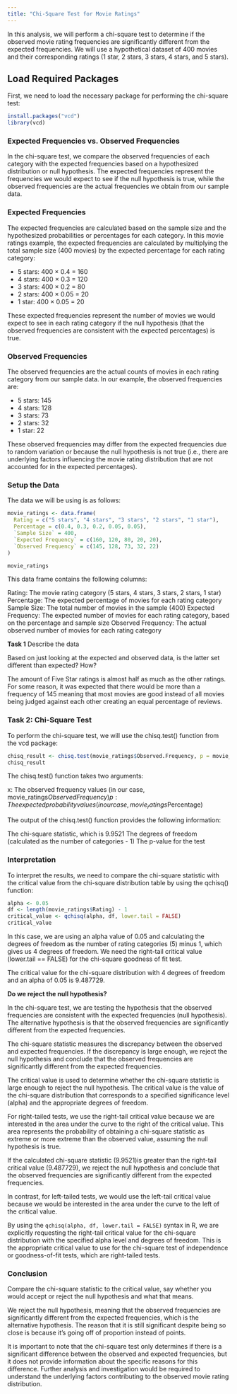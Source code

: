 ```yaml
---
title: "Chi-Square Test for Movie Ratings"
---
```


In this analysis, we will perform a chi-square test to determine if the observed movie rating frequencies are significantly different from the expected frequencies. We will use a hypothetical dataset of 400 movies and their corresponding ratings (1 star, 2 stars, 3 stars, 4 stars, and 5 stars).

## Load Required Packages

First, we need to load the necessary package for performing the chi-square test:

```r
install.packages("vcd")
library(vcd)
```

### Expected Frequencies vs. Observed Frequencies

In the chi-square test, we compare the observed frequencies of each category with the expected frequencies based on a hypothesized distribution or null hypothesis. The expected frequencies represent the frequencies we would expect to see if the null hypothesis is true, while the observed frequencies are the actual frequencies we obtain from our sample data.

### Expected Frequencies

The expected frequencies are calculated based on the sample size and the hypothesized probabilities or percentages for each category. In this movie ratings example, the expected frequencies are calculated by multiplying the total sample size (400 movies) by the expected percentage for each rating category:

- 5 stars: 400 × 0.4 = 160
- 4 stars: 400 × 0.3 = 120
- 3 stars: 400 × 0.2 = 80
- 2 stars: 400 × 0.05 = 20
- 1 star: 400 × 0.05 = 20

These expected frequencies represent the number of movies we would expect to see in each rating category if the null hypothesis (that the observed frequencies are consistent with the expected percentages) is true.

### Observed Frequencies

The observed frequencies are the actual counts of movies in each rating category from our sample data. In our example, the observed frequencies are:

- 5 stars: 145
- 4 stars: 128
- 3 stars: 73
- 2 stars: 32
- 1 star: 22

These observed frequencies may differ from the expected frequencies due to random variation or because the null hypothesis is not true (i.e., there are underlying factors influencing the movie rating distribution that are not accounted for in the expected percentages).

### Setup the Data

The data we will be using is as follows:

```r
movie_ratings <- data.frame(
  Rating = c("5 stars", "4 stars", "3 stars", "2 stars", "1 star"),
  Percentage = c(0.4, 0.3, 0.2, 0.05, 0.05),
  `Sample Size` = 400,
  `Expected Frequency` = c(160, 120, 80, 20, 20),
  `Observed Frequency` = c(145, 128, 73, 32, 22)
)

movie_ratings
```

This data frame contains the following columns:

Rating: The movie rating category (5 stars, 4 stars, 3 stars, 2 stars, 1 star)
Percentage: The expected percentage of movies for each rating category
Sample Size: The total number of movies in the sample (400)
Expected Frequency: The expected number of movies for each rating category, based on the percentage and sample size
Observed Frequency: The actual observed number of movies for each rating category

**Task 1** Describe the data

Based on just looking at the expected and observed data, is the latter set different than expected? How?

The amount of Five Star ratings is almost half as much as the other ratings. For some reason, it was expected that there would be more than a frequency of 145 meaning that most movies are good instead of all movies being judged against each other creating an equal percentage of reviews. 


### Task 2: Chi-Square Test
To perform the chi-square test, we will use the chisq.test() function from the vcd package:

```r
chisq_result <- chisq.test(movie_ratings$Observed.Frequency, p = movie_ratings$Percentage)
chisq_result
```

The chisq.test() function takes two arguments:

x: The observed frequency values (in our case, movie_ratings$Observed Frequency)
p: The expected probability values (in our case, movie_ratings$Percentage)

The output of the chisq.test() function provides the following information:

The chi-square statistic, which is 9.9521
The degrees of freedom (calculated as the number of categories - 1)
The p-value for the test

### Interpretation

To interpret the results, we need to compare the chi-square statistic with the critical value from the chi-square distribution table by using the qchisq() function:

```r
alpha <- 0.05
df <- length(movie_ratings$Rating) - 1
critical_value <- qchisq(alpha, df, lower.tail = FALSE)
critical_value
```

In this case, we are using an alpha value of 0.05 and calculating the degrees of freedom as the number of rating categories (5) minus 1, which gives us 4 degrees of freedom. We need the right-tail critical value (lower.tail == FALSE) for the chi-square goodness of fit test.

The critical value for the chi-square distribution with 4 degrees of freedom and an alpha of 0.05 is 9.487729.

**Do we reject the null hypothesis?**

In the chi-square test, we are testing the hypothesis that the observed frequencies are consistent with the expected frequencies (null hypothesis). The alternative hypothesis is that the observed frequencies are significantly different from the expected frequencies.

The chi-square statistic measures the discrepancy between the observed and expected frequencies. If the discrepancy is large enough, we reject the null hypothesis and conclude that the observed frequencies are significantly different from the expected frequencies.

The critical value is used to determine whether the chi-square statistic is large enough to reject the null hypothesis. The critical value is the value of the chi-square distribution that corresponds to a specified significance level (alpha) and the appropriate degrees of freedom.

For right-tailed tests, we use the right-tail critical value because we are interested in the area under the curve to the right of the critical value. This area represents the probability of obtaining a chi-square statistic as extreme or more extreme than the observed value, assuming the null hypothesis is true.

If the calculated chi-square statistic (9.9521)is greater than the right-tail critical value (9.487729), we reject the null hypothesis and conclude that the observed frequencies are significantly different from the expected frequencies.

In contrast, for left-tailed tests, we would use the left-tail critical value because we would be interested in the area under the curve to the left of the critical value.

By using the `qchisq(alpha, df, lower.tail = FALSE)` syntax in R, we are explicitly requesting the right-tail critical value for the chi-square distribution with the specified alpha level and degrees of freedom. This is the appropriate critical value to use for the chi-square test of independence or goodness-of-fit tests, which are right-tailed tests.

### Conclusion

Compare the chi-square statistic to the critical value, say whether you would accept or reject the null hypothesis and what that means.

We reject the null hypothesis, meaning that the observed frequencies are significantly different from the expected frequencies, which is the alternative hypothesis. The reason that it is still significant despite being so close is because it's going off of proportion instead of points.

It is important to note that the chi-square test only determines if there is a significant difference between the observed and expected frequencies, but it does not provide information about the specific reasons for this difference. Further analysis and investigation would be required to understand the underlying factors contributing to the observed movie rating distribution.

